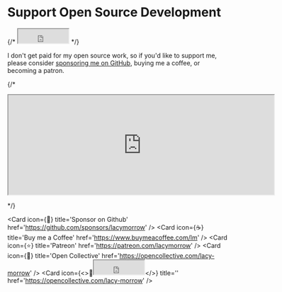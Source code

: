 # Support Open Source Development
{/* <iframe src="https://github.com/sponsors/lacymorrow/button" title="Sponsor lacymorrow" height="32" width="114"></iframe> */}

I don't get paid for my open source work, so if you'd like to support me, please consider [sponsoring me on GitHub](https://https://github.com/sponsors/lacymorrow),
buying me a coffee, or becoming a patron.

{/* <div className="bg-red">
	<iframe src="https://github.com/sponsors/lacymorrow/card" title="Sponsor lacymorrow" height="225" width="600" ></iframe>
</div> */}

<Cards>

  <Card
    icon={<span>🤖</span>}
    title='Sponsor on Github'
    href='https://github.com/sponsors/lacymorrow'
  />
	  <Card
    icon={<span>☕️</span>}
    title='Buy me a Coffee'
    href='https://www.buymeacoffee.com/lm'
  />
  <Card icon={<span>⭐️</span>} title='Patreon' href='https://patreon.com/lacymorrow' />
  <Card icon={<span>🦄</span>} title='Open Collective' href='https://opencollective.com/lacy-morrow' />
  <Card icon={<><span>🦄</span><iframe src="https://github.com/sponsors/lacymorrow/button" title="Sponsor lacymorrow" height="32" width="114"></iframe></>} title='' href='https://opencollective.com/lacy-morrow' />
</Cards>
